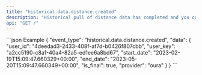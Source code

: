 ```yaml
---
title: "historical.data.distance.created"
description: "Historical pull of distance data has completed and you can now pull data for this resource."
api: "GET /"
---
```

<ResponseField name="event_type" type="string" required="false">

</ResponseField>
<ResponseField name="data" type="HistoricalWebhookPayload" required="true">
<Expandable title="HistoricalWebhookPayload">
<ResponseField name="user_id" type="string" required="true">

</ResponseField>
<ResponseField name="user_key" type="string" required="true">

</ResponseField>
<ResponseField name="start_date" type="string" required="true">

</ResponseField>
<ResponseField name="end_date" type="string" required="true">

</ResponseField>
<ResponseField name="is_final" type="boolean" required="true">

</ResponseField>
<ResponseField name="provider" type="string" required="true">

</ResponseField>
</Expandable>
</ResponseField>
<ResponseExample>
```json Example
{
  "event_type": "historical.data.distance.created",
  "data": {
    "user_id": "4deedad3-2433-408f-af7d-b0426f807cbb",
    "user_key": "a2cc5190-c8a1-40a4-82a5-ed1ee6a8bd67",
    "start_date": "2023-02-19T15:09:47.660329+00:00",
    "end_date": "2023-05-20T15:09:47.660349+00:00",
    "is_final": true,
    "provider": "oura"
  }
}
```
</ResponseExample> 
